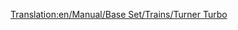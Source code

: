 [[Translation:en/Manual/Base Set/Trains/Turner Turbo]]
{{ru/Manual/Base Set/Trains/Поезда|Image=[[File:en/Manual/Base Set/Trains/Turnerturbo.png]]
|Name=Turner Turbo
|Cost=£41,014 ($82.028)
|Speed=160 км/ч (100 миль/ч)
|Weight=190 t
|Power=3,500 л.с. (2,611 кВт)
|Annual=£3,122 ($6.244)
|Designed=1977
|Lifespan=22 
|Capacity=нет
|Description=
|Real-life=Turner Turbo основан на реальном [http://en.wikipedia.org/wiki/UAC_TurboTrain UAC Turbo-Train].
}}